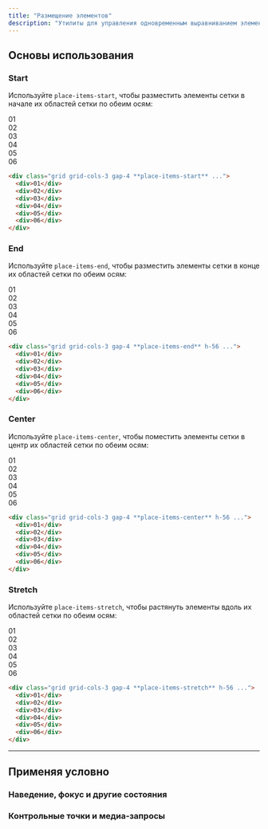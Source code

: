 ```yaml
---
title: "Размещение элементов"
description: "Утилиты для управления одновременным выравниванием элементов."
---
```




## Основы использования

### Start

Используйте `place-items-start`, чтобы разместить элементы сетки в начале их областей сетки по обеим осям:

<Example>
  <div class="font-mono text-white text-sm font-bold leading-6">
    <div class="grid grid-cols-3 h-56 gap-4">
      <div class="bg-stripes-cyan grid place-items-start rounded-lg">
        <div class="p-4 w-14 h-14 flex items-center justify-center shadow-lg rounded-lg bg-cyan-500">01</div>
      </div>
      <div class="bg-stripes-cyan grid place-items-start rounded-lg">
        <div class="p-4 w-14 h-14 flex items-center justify-center shadow-lg rounded-lg bg-cyan-500">02</div>
      </div>
      <div class="bg-stripes-cyan grid place-items-start rounded-lg">
        <div class="p-4 w-14 h-14 flex items-center justify-center shadow-lg rounded-lg bg-cyan-500">03</div>
      </div>
      <div class="bg-stripes-cyan grid place-items-start rounded-lg">
        <div class="p-4 w-14 h-14 flex items-center justify-center shadow-lg rounded-lg bg-cyan-500">04</div>
      </div>
      <div class="bg-stripes-cyan grid place-items-start rounded-lg">
        <div class="p-4 w-14 h-14 flex items-center justify-center shadow-lg rounded-lg bg-cyan-500">05</div>
      </div>
      <div class="bg-stripes-cyan grid place-items-start rounded-lg">
        <div class="p-4 w-14 h-14 flex items-center justify-center shadow-lg rounded-lg bg-cyan-500">06</div>
      </div>
    </div>
  </div>
</Example>

```html
<div class="grid grid-cols-3 gap-4 **place-items-start** ...">
  <div>01</div>
  <div>02</div>
  <div>03</div>
  <div>04</div>
  <div>05</div>
  <div>06</div>
</div>
```

### End

Используйте `place-items-end`, чтобы разместить элементы сетки в конце их областей сетки по обеим осям:

<Example>
  <div class="font-mono text-white text-sm font-bold leading-6">
    <div class="grid grid-cols-3 h-56 gap-4">
      <div class="bg-stripes-violet grid place-items-end rounded-lg">
        <div class="p-4 w-14 h-14 flex items-center justify-center shadow-lg rounded-lg bg-violet-500">01</div>
      </div>
      <div class="bg-stripes-violet grid place-items-end rounded-lg">
        <div class="p-4 w-14 h-14 flex items-center justify-center shadow-lg rounded-lg bg-violet-500">02</div>
      </div>
      <div class="bg-stripes-violet grid place-items-end rounded-lg">
        <div class="p-4 w-14 h-14 flex items-center justify-center shadow-lg rounded-lg bg-violet-500">03</div>
      </div>
      <div class="bg-stripes-violet grid place-items-end rounded-lg">
        <div class="p-4 w-14 h-14 flex items-center justify-center shadow-lg rounded-lg bg-violet-500">04</div>
      </div>
      <div class="bg-stripes-violet grid place-items-end rounded-lg">
        <div class="p-4 w-14 h-14 flex items-center justify-center shadow-lg rounded-lg bg-violet-500">05</div>
      </div>
      <div class="bg-stripes-violet grid place-items-end rounded-lg">
        <div class="p-4 w-14 h-14 flex items-center justify-center shadow-lg rounded-lg bg-violet-500">06</div>
      </div>
    </div>
  </div>
</Example>

```html
<div class="grid grid-cols-3 gap-4 **place-items-end** h-56 ...">
  <div>01</div>
  <div>02</div>
  <div>03</div>
  <div>04</div>
  <div>05</div>
  <div>06</div>
</div>
```

### Center

Используйте `place-items-center`, чтобы поместить элементы сетки в центр их областей сетки по обеим осям:

<Example>
  <div class="font-mono text-white text-sm font-bold leading-6">
    <div class="grid grid-cols-3 h-56 gap-4">
      <div class="bg-stripes-pink grid place-items-center rounded-lg">
        <div class="p-4 w-14 h-14 flex items-center justify-center shadow-lg rounded-lg bg-pink-500">01</div>
      </div>
      <div class="bg-stripes-pink grid place-items-center rounded-lg">
        <div class="p-4 w-14 h-14 flex items-center justify-center shadow-lg rounded-lg bg-pink-500">02</div>
      </div>
      <div class="bg-stripes-pink grid place-items-center rounded-lg">
        <div class="p-4 w-14 h-14 flex items-center justify-center shadow-lg rounded-lg bg-pink-500">03</div>
      </div>
      <div class="bg-stripes-pink grid place-items-center rounded-lg">
        <div class="p-4 w-14 h-14 flex items-center justify-center shadow-lg rounded-lg bg-pink-500">04</div>
      </div>
      <div class="bg-stripes-pink grid place-items-center rounded-lg">
        <div class="p-4 w-14 h-14 flex items-center justify-center shadow-lg rounded-lg bg-pink-500">05</div>
      </div>
      <div class="bg-stripes-pink grid place-items-center rounded-lg">
        <div class="p-4 w-14 h-14 flex items-center justify-center shadow-lg rounded-lg bg-pink-500">06</div>
      </div>
    </div>
  </div>
</Example>

```html
<div class="grid grid-cols-3 gap-4 **place-items-center** h-56 ...">
  <div>01</div>
  <div>02</div>
  <div>03</div>
  <div>04</div>
  <div>05</div>
  <div>06</div>
</div>
```

### Stretch

Используйте `place-items-stretch`, чтобы растянуть элементы вдоль их областей сетки по обеим осям:

<Example>
  <div class="font-mono text-white text-sm font-bold leading-6">
    <div class="grid grid-cols-3 gap-4 h-56 gap-4">
      <div class="bg-stripes-blue grid place-items-stretch rounded-lg">
        <div class="p-4 flex items-center justify-center shadow-lg rounded-lg bg-blue-500">01</div>
      </div>
      <div class="bg-stripes-blue grid place-items-stretch rounded-lg">
        <div class="p-4 flex items-center justify-center shadow-lg rounded-lg bg-blue-500">02</div>
      </div>
      <div class="bg-stripes-blue grid place-items-stretch rounded-lg">
        <div class="p-4 flex items-center justify-center shadow-lg rounded-lg bg-blue-500">03</div>
      </div>
      <div class="bg-stripes-blue grid place-items-stretch rounded-lg">
        <div class="p-4 flex items-center justify-center shadow-lg rounded-lg bg-blue-500">04</div>
      </div>
      <div class="bg-stripes-blue grid place-items-stretch rounded-lg">
        <div class="p-4 flex items-center justify-center shadow-lg rounded-lg bg-blue-500">05</div>
      </div>
      <div class="bg-stripes-blue grid place-items-stretch rounded-lg">
        <div class="p-4 flex items-center justify-center shadow-lg rounded-lg bg-blue-500">06</div>
      </div>
    </div>
  </div>
</Example>

```html
<div class="grid grid-cols-3 gap-4 **place-items-stretch** h-56 ...">
  <div>01</div>
  <div>02</div>
  <div>03</div>
  <div>04</div>
  <div>05</div>
  <div>06</div>
</div>
```

---

## <Heading ignore>Применяя условно</Heading>

### <Heading ignore>Наведение, фокус и другие состояния</Heading>

<HoverFocusAndOtherStates defaultClass="grid place-items-start" featuredClass="place-items-center" />

### <Heading ignore>Контрольные точки и медиа-запросы</Heading>

<BreakpointsAndMediaQueries defaultClass="grid place-items-start" featuredClass="place-items-center" />

